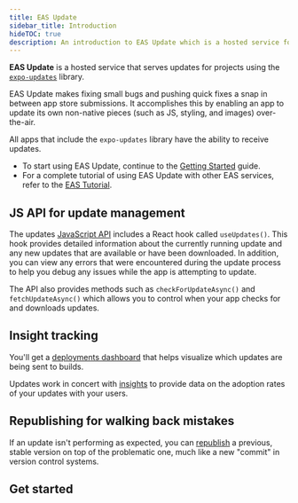```yaml
---
title: EAS Update
sidebar_title: Introduction
hideTOC: true
description: An introduction to EAS Update which is a hosted service for projects using the expo-updates library.
---
```




**EAS Update** is a hosted service that serves updates for projects using the [`expo-updates`](/versions/latest/sdk/updates) library.

EAS Update makes fixing small bugs and pushing quick fixes a snap in between app store submissions. It accomplishes this by enabling an app to update its own non-native pieces (such as JS, styling, and images) over-the-air.

All apps that include the `expo-updates` library have the ability to receive updates.

- To start using EAS Update, continue to the [Getting Started](/eas-update/getting-started) guide.
- For a complete tutorial of using EAS Update with other EAS services, refer to the [EAS Tutorial](/tutorial/eas/introduction/).

## JS API for update management

<ContentSpotlight
  alt="Updates JS API"
  src="/static/images/eas-update/frontpage/critical-update.png"
/>

The updates [JavaScript API](/versions/unversioned/sdk/updates/) includes a React hook called `useUpdates()`. This hook provides detailed information about the currently running update and any new updates that are available or have been downloaded. In addition, you can view any errors that were encountered during the update process to help you debug any issues while the app is attempting to update.

The API also provides methods such as `checkForUpdateAsync()` and `fetchUpdateAsync()` which allows you to control when your app checks for and downloads updates.

## Insight tracking

<ContentSpotlight
  alt="Website dashboard deployment insights"
  src="/static/images/eas-update/frontpage/insights.png"
/>

You'll get a [deployments dashboard](https://expo.dev/accounts/[account]/projects/[project]/deployments) that helps visualize which updates are being sent to builds.

Updates work in concert with [insights](/eas-insights/introduction/) to provide data on the adoption rates of your updates with your users.

## Republishing for walking back mistakes

<ContentSpotlight
  alt="Republishing button on an update"
  src="/static/images/eas-update/frontpage/republish.png"
/>

If an update isn't performing as expected, you can [republish](/eas-update/eas-cli/#republish-a-previous-update-within-a-branch) a previous, stable version on top of the problematic one, much like a new "commit" in version control systems.


## Get started

<BoxLink
  title="Get started with EAS Update"
  description="Learn how to get started with the setup required to configure and use EAS Update in your project."
  href="/eas-update/getting-started/"
  Icon={LayersTwo02Icon}
/>

<BoxLink
  title="Publish an update"
  description="Learn how to publish an update to a specific branch with EAS Update."
  href="/eas-update/publish/"
  Icon={LayersTwo02Icon}
/>

<BoxLink
  title="Preview updates"
  description="View your teammate's changes with EAS Update."
  href="/eas-update/develop-faster/"
  Icon={LayersTwo02Icon}
/>

<BoxLink
  title="Use GitHub Actions"
  description="Publish an update and preview with a QR code after a commit."
  href="/eas-update/github-actions/"
  Icon={LayersTwo02Icon}
/>

<BoxLink
  title="Migrate from CodePush"
  description="Learn how to migrate from CodePush to EAS Update."
  href="/eas-update/codepush/"
  Icon={LayersTwo02Icon}
/>
